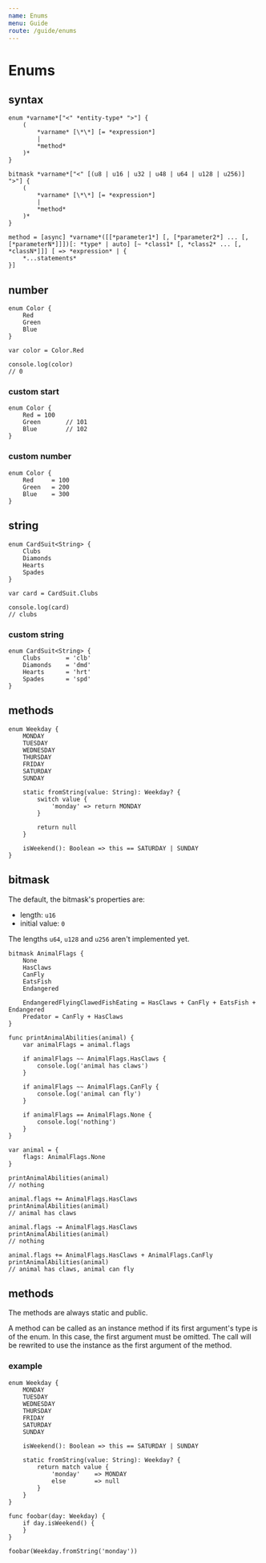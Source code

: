 ```yaml
---
name: Enums
menu: Guide
route: /guide/enums
---
```


# Enums

## syntax

```syntax
enum *varname*["<" *entity-type* ">"] {
	(
		*varname* [\*\*] [= *expression*]
		|
		*method*
	)*
}

bitmask *varname*["<" [(u8 | u16 | u32 | u48 | u64 | u128 | u256)]  ">"] {
	(
		*varname* [\*\*] [= *expression*]
		|
		*method*
	)*
}

method = [async] *varname*([[*parameter1*] [, [*parameter2*] ... [, [*parameterN*]]])[: *type* | auto] [~ *class1* [, *class2* ... [, *classN*]]] [ => *expression* | {
	*...statements*
}]
```

## number

```kaoscript
enum Color {
	Red
	Green
	Blue
}

var color = Color.Red

console.log(color)
// 0
```

### custom start
```kaoscript
enum Color {
	Red = 100
	Green		// 101
	Blue		// 102
}
```

### custom number
```kaoscript
enum Color {
	Red		= 100
	Green	= 200
	Blue	= 300
}
```

## string

```kaoscript
enum CardSuit<String> {
	Clubs
	Diamonds
	Hearts
	Spades
}

var card = CardSuit.Clubs

console.log(card)
// clubs
```

### custom string

```kaoscript
enum CardSuit<String> {
	Clubs		= 'clb'
	Diamonds	= 'dmd'
	Hearts		= 'hrt'
	Spades		= 'spd'
}
```

## methods

```kaoscript
enum Weekday {
    MONDAY
    TUESDAY
    WEDNESDAY
    THURSDAY
    FRIDAY
    SATURDAY
    SUNDAY

    static fromString(value: String): Weekday? {
        switch value {
            'monday' => return MONDAY
        }

        return null
    }

    isWeekend(): Boolean => this == SATURDAY | SUNDAY
}
```

## bitmask

The default, the bitmask's properties are:
- length: `u16`
- initial value: `0`

The lengths `u64`, `u128` and `u256` aren't implemented yet.

```kaoscript
bitmask AnimalFlags {
	None
	HasClaws
	CanFly
	EatsFish
	Endangered

	EndangeredFlyingClawedFishEating = HasClaws + CanFly + EatsFish + Endangered
	Predator = CanFly + HasClaws
}

func printAnimalAbilities(animal) {
	var animalFlags = animal.flags

	if animalFlags ~~ AnimalFlags.HasClaws {
		console.log('animal has claws')
	}

	if animalFlags ~~ AnimalFlags.CanFly {
		console.log('animal can fly')
	}

	if animalFlags == AnimalFlags.None {
		console.log('nothing')
	}
}

var animal = {
	flags: AnimalFlags.None
}

printAnimalAbilities(animal)
// nothing

animal.flags += AnimalFlags.HasClaws
printAnimalAbilities(animal)
// animal has claws

animal.flags -= AnimalFlags.HasClaws
printAnimalAbilities(animal)
// nothing

animal.flags += AnimalFlags.HasClaws + AnimalFlags.CanFly
printAnimalAbilities(animal)
// animal has claws, animal can fly
```

## methods

The methods are always static and public.

A method can be called as an instance method if its first argument's type is of the enum. In this case, the first argument must be omitted.
The call will be rewrited to use the instance as the first argument of the method.

### example

```kaoscript
enum Weekday {
	MONDAY
	TUESDAY
	WEDNESDAY
	THURSDAY
	FRIDAY
	SATURDAY
	SUNDAY

	isWeekend(): Boolean => this == SATURDAY | SUNDAY

	static fromString(value: String): Weekday? {
		return match value {
			'monday'	=> MONDAY
			else		=> null
		}
	}
}

func foobar(day: Weekday) {
	if day.isWeekend() {
	}
}

foobar(Weekday.fromString('monday'))
```
